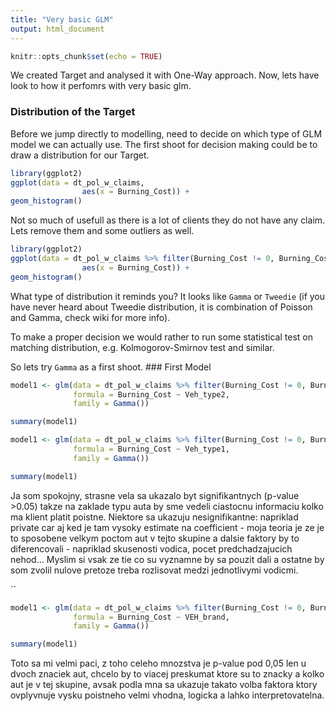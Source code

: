 ```yaml
---
title: "Very basic GLM"
output: html_document
---
```


```r
knitr::opts_chunk$set(echo = TRUE)
```

We created Target and analysed it with One-Way approach. Now, lets have look to how it perfomrs with very basic glm.

### Distribution of the Target
Before we jump directly to modelling, need to decide on which type of GLM model we can actually use.
The first shoot for decision making could be to draw a distribution for our Target.

```r
library(ggplot2)
ggplot(data = dt_pol_w_claims,
                aes(x = Burning_Cost)) +
geom_histogram()
```
Not so much of usefull as there is a lot of clients they do not have any claim. Lets remove them and some outliers as well.

```r
library(ggplot2)
ggplot(data = dt_pol_w_claims %>% filter(Burning_Cost != 0, Burning_Cost < 100),
                aes(x = Burning_Cost)) +
geom_histogram()
```

What type of distribution it reminds you? It looks like `Gamma` or `Tweedie` (if you have never heard about Tweedie distribution, it is combination of Poisson and Gamma, check wiki for more info). 

To make a proper decision we would rather to run some statistical test on matching distribution, e.g. Kolmogorov-Smirnov test and similar.


So lets try `Gamma` as a first shoot.
### First Model
```r
model1 <- glm(data = dt_pol_w_claims %>% filter(Burning_Cost != 0, Burning_Cost < 100),
              formula = Burning_Cost ~ Veh_type2,
              family = Gamma())
```

```r
summary(model1)
```
```r
model1 <- glm(data = dt_pol_w_claims %>% filter(Burning_Cost != 0, Burning_Cost < 100),
              formula = Burning_Cost ~ Veh_type1,
              family = Gamma())
```

```r
summary(model1)
```
Ja som spokojny, strasne vela sa ukazalo byt signifikantnych (p-value >0.05) takze na zaklade typu auta by sme vedeli ciastocnu informaciu kolko ma klient platit poistne. Niektore sa ukazuju nesignifikantne: napriklad private car aj ked je tam vysoky estimate na coefficient - moja teoria je ze je to sposobene velkym poctom aut v tejto skupine a dalsie faktory by to diferencovali - napriklad skusenosti vodica, pocet predchadzajucich nehod... Myslim si vsak ze tie co su vyznamne by sa pouzit dali a ostatne by som zvolil nulove pretoze treba rozlisovat medzi jednotlivymi vodicmi. 

``
```r
model1 <- glm(data = dt_pol_w_claims %>% filter(Burning_Cost != 0, Burning_Cost < 100),
              formula = Burning_Cost ~ VEH_brand,
              family = Gamma())
```

```r
summary(model1)

```
Toto sa mi velmi paci, z toho celeho mnozstva je p-value pod 0,05 len u dvoch znaciek aut, chcelo by to viacej preskumat ktore su to znacky a kolko aut je v tej skupine, avsak podla mna sa ukazuje takato volba faktora ktory ovplyvnuje vysku poistneho velmi vhodna, logicka a lahko interpretovatelna. 